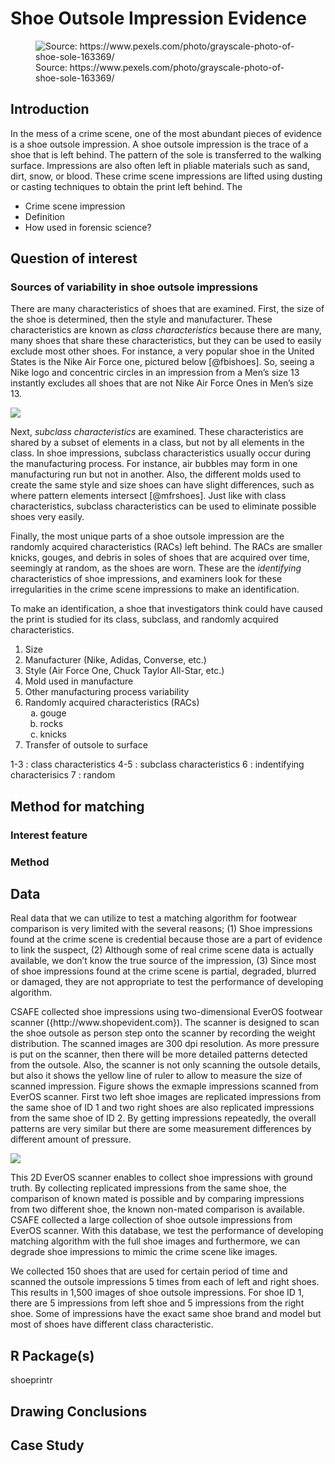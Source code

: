 # Shoe Outsole Impression Evidence {#shoe}

![Source: https://www.pexels.com/photo/grayscale-photo-of-shoe-sole-163369/](img/shoesole.png)

## Introduction

In the mess of a crime scene, one of the most abundant pieces of evidence is a shoe outsole impression. A shoe outsole impression is the trace of a shoe that is left behind. The pattern of the sole is transferred to the walking surface. Impressions are also often left in pliable materials such as sand, dirt, snow, or blood. These crime scene impressions are lifted using dusting or casting techniques to obtain the print left behind. The 

- Crime scene impression
- Definition
- How used in forensic science? 

## Question of interest



### Sources of variability in shoe outsole impressions

There are many characteristics of shoes that are examined. First, the size of the shoe is determined, then the style and manufacturer. These characteristics are known as *class characteristics* because there are many, many shoes that share these characteristics, but they can be used to easily exclude most other shoes. For instance, a very popular shoe in the United States is the Nike Air Force one, pictured below [@fbishoes]. So, seeing a Nike logo and concentric circles in an impression from a Men's size 13 instantly excludes all shoes that are not Nike Air Force Ones in Men's size 13. 

![](https://c.static-nike.com/a/images/t_PDP_1728_v1/f_auto/q3byyhcazwdatzj7si11/air-force-1-mid-07-womens-shoe-0nT1KyYW.jpg)

Next, *subclass characteristics* are examined. These characteristics are shared by a subset of elements in a class, but not by all elements in the class. In shoe impressions, subclass characteristics usually occur during the manufacturing process. For instance, air bubbles may form in one manufacturing run but not in another. Also, the different molds used to create the same style and size shoes can have slight differences, such as where pattern elements intersect [@mfrshoes]. Just like with class characteristics, subclass characteristics can be used to eliminate possible shoes very easily. 

Finally, the most unique parts of a shoe outsole impression are the randomly acquired characteristics (RACs) left behind. The RACs are smaller knicks, gouges, and debris in soles of shoes that are acquired over time, seemingly at random, as the shoes are worn. These are the *identifying* characteristics of shoe impressions, and examiners look for these irregularities in the crime scene impressions to make an identification. 

To make an identification, a shoe that investigators think could have caused the print is studied for its class, subclass, and randomly acquired characteristics. 

1. Size 
2. Manufacturer (Nike, Adidas, Converse, etc.)
3. Style (Air Force One, Chuck Taylor All-Star, etc.)
4. Mold used in manufacture
5. Other manufacturing process variability
6. Randomly acquired characteristics (RACs)
    a. gouge
    b. rocks
    c. knicks 
7. Transfer of outsole to surface    
    
1-3 : class characteristics
4-5 : subclass characteristics
6 : indentifying characterisics
7 : random 




## Method for matching

### Interest feature

### Method



## Data 

Real data that we can utilize to test a matching algorithm for footwear comparison is very limited with the several reasons; (1) Shoe impressions found at the crime scene is credential because those are a part of evidence to link the suspect, (2)  Although some of real crime scene data is actually available, we don't know the true source of the impression, (3) Since most of shoe impressions found at the crime scene is partial, degraded, blurred or damaged, they are not appropriate to test the performance of developing algorithm.  


CSAFE collected shoe impressions using two-dimensional EverOS footwear scanner (\url{http://www.shopevident.com}{http://www.shopevident.com}). The scanner is designed to scan the shoe outsole as person step onto the scanner by recording the weight distribution. The scanned images are 300 dpi resolution. As more pressure is put on the scanner, then there will be more detailed patterns detected from the outsole. Also, the scanner is not only scanning the outsole details, but also it shows the yellow line of ruler to allow to measure the size of scanned impression. Figure \ref{everos_ex} shows the exmaple impressions scanned from EverOS scanner. First two left shoe images are replicated impressions from the same shoe of ID 1 and two right shoes are also replicated impressions from the same shoe of ID 2. By getting impressions repeatedly, the overall patterns are very similar but there are some measurement differences by different amount of pressure.


<img src="img/everos_ex.PNG">


This 2D EverOS scanner enables to collect shoe impressions with ground truth. By collecting replicated impressions from the same shoe, the comparison of known mated is possible and by comparing impressions from two different shoe, the known non-mated comparison is available. CSAFE collected a large collection of shoe outsole impressions from EverOS scanner. With this database, we test the performance of developing matching algorithm with the full shoe images and furthermore, we can degrade shoe impressions to mimic the crime scene like images.      


We collected 150 shoes that are used for certain period of time and scanned the outsole impressions 5 times from each of left and right shoes. This results in 1,500 images of shoe outsole impressions. For shoe ID 1, there are 5 impressions from left shoe and 5 impressions from the right shoe. Some of impressions have the exact same shoe brand and model but most of shoes have different class characteristic.  




## R Package(s)

shoeprintr

## Drawing Conclusions


## Case Study




